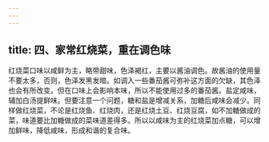 ```yaml
---
---
---
```

title: 四、家常红烧菜，重在调色味
---




红烧菜口味以咸鲜为主，略带甜味，色泽褐红，主要以酱油调色。故酱油的使用量不要太多，否则，色泽发黑发暗。如调入一些番茄酱可弥补这方面的欠缺，其色泽也会有所改变。但在口味上会影响本味，所以不能使用过多的番茄酱。盐定咸味，辅加白汤提鲜味。但要注意一个问题，糖和盐是增减关系，加糖后咸味会减少。同样做红烧菜，不论是红烧鱼、红烧肉，还是红烧土豆、红烧豆腐，如不加糖做成的菜，味道要比加糖做成的菜味道差得多。所以以咸味为主的红烧菜加点糖，可以增加鲜味，降低咸味，形成和谐的复合味。